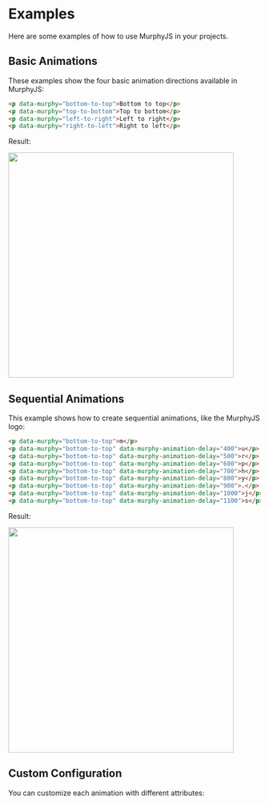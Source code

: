 # Examples

Here are some examples of how to use MurphyJS in your projects.

## Basic Animations

These examples show the four basic animation directions available in MurphyJS:

```html
<p data-murphy="bottom-to-top">Bottom to top</p>
<p data-murphy="top-to-bottom">Top to bottom</p>
<p data-murphy="left-to-right">Left to right</p>
<p data-murphy="right-to-left">Right to left</p>
```

Result:

<img src="https://cesarolvr.github.io/murphyjs/all.gif" width="450"/>

## Sequential Animations

This example shows how to create sequential animations, like the MurphyJS logo:

```html
<p data-murphy="bottom-to-top">m</p>
<p data-murphy="bottom-to-top" data-murphy-animation-delay="400">u</p>
<p data-murphy="bottom-to-top" data-murphy-animation-delay="500">r</p>
<p data-murphy="bottom-to-top" data-murphy-animation-delay="600">p</p>
<p data-murphy="bottom-to-top" data-murphy-animation-delay="700">h</p>
<p data-murphy="bottom-to-top" data-murphy-animation-delay="800">y</p>
<p data-murphy="bottom-to-top" data-murphy-animation-delay="900">.</p>
<p data-murphy="bottom-to-top" data-murphy-animation-delay="1000">j</p>
<p data-murphy="bottom-to-top" data-murphy-animation-delay="1100">s</p>
```

Result:

<img src="https://cesarolvr.github.io/murphyjs/logo.gif" width="450"/>

## Custom Configuration

You can customize each animation with different attributes:

```